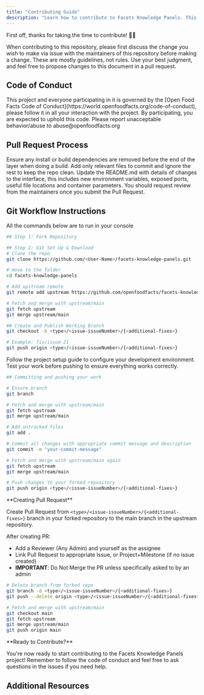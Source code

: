 ```yaml
---
title: "Contributing Guide"
description: "Learn how to contribute to Facets Knowledge Panels. This guide covers code of conduct, pull request processes, Git workflow steps for forking, branching, committing, and pushing, ensuring a smooth and collaborative development experience."
---
```



<Callout type="info">
  First off, thanks for taking the time to contribute! 🎉🎉
</Callout>

When contributing to this repository, please first discuss the change you wish to make via issue with the maintainers of this repository before making a change. These are mostly guidelines, not rules. Use your best judgment, and feel free to propose changes to this document in a pull request.

## Code of Conduct

<Callout type="warning">
  This project and everyone participating in it is governed by the [Open Food
  Facts Code of Conduct](https://world.openfoodfacts.org/code-of-conduct),
  please follow it in all your interaction with the project. By participating,
  you are expected to uphold this code. Please report unacceptable
  behavior/abuse to abuse@openfoodfacts.org
</Callout>

## Pull Request Process

<Steps>
  <Step title="Clean Dependencies">
    Ensure any install or build dependencies are removed before the end of the
    layer when doing a build. Add only relevant files to commit and ignore the
    rest to keep the repo clean.
  </Step>
  <Step title="Update Documentation">
    Update the README.md with details of changes to the interface, this includes
    new environment variables, exposed ports, useful file locations and
    container parameters.
  </Step>
  <Step title="Request Review">
    You should request review from the maintainers once you submit the Pull
    Request.
  </Step>
</Steps>

## Git Workflow Instructions

<Callout type="info">All the commands below are to run in your console</Callout>

<Steps>
<Step title="Fork and Clone Repository">

```bash title="Repository Setup"
## Step 1: Fork Repository

## Step 2: Git Set Up & Download
# Clone the repo
git clone https://github.com/<User-Name>/facets-knowledge-panels.git

# move to the folder
cd facets-knowledge-panels

# Add upstream remote
git remote add upstream https://github.com/openfoodfacts/facets-knowledge-panels.git

# Fetch and merge with upstream/main
git fetch upstream
git merge upstream/main
```

</Step>
<Step title="Create Working Branch">

```bash title="Branch Creation"
## Create and Publish Working Branch
git checkout -b <type>/<issue-issueNumber>/{<additional-fixes>}

# Example: fix/issue-21
git push origin <type>/<issue-issueNumber>/{<additional-fixes>}
```

</Step>
<Step title="Branch Types">

<Cards>
  <Card
    title="wip"
    description="Work in Progress; long term work; mainstream changes"
  />
  <Card
    title="feat"
    description="New Feature; future planned; non-mainstream changes"
  />
  <Card title="bug" description="Bug Fixes" />
  <Card title="exp" description="Experimental; random experimental features" />
</Cards>

</Step>
<Step title="Project Setup">

<Card title="Setup Project Locally" href="./Project-setup-locally">
  Follow the project setup guide to configure your development environment.
</Card>

</Step>
<Step title="Testing">

<Card title="Testing Guide" href="./Testing">
  Test your work before pushing to ensure everything works correctly.
</Card>

</Step>
<Step title="Commit and Push">

```bash title="Commit and Push Changes"
## Committing and pushing your work

# Ensure branch
git branch

# Fetch and merge with upstream/main
git fetch upstream
git merge upstream/main

# Add untracked files
git add .

# Commit all changes with appropriate commit message and description
git commit -m "your-commit-message"

# Fetch and merge with upstream/main again
git fetch upstream
git merge upstream/main

# Push changes to your forked repository
git push origin <type>/<issue-issueNumber>/{<additional-fixes>}
```

<Callout type="warning">
**Creating Pull Request**

Create Pull Request from `<type>/<issue-issueNumber>/{<additional-fixes>}` branch in your forked repository to the main branch in the upstream repository.

After creating PR:

- Add a Reviewer (Any Admin) and yourself as the assignee
- Link Pull Request to appropriate Issue, or Project+Milestone (if no issue created)
- **IMPORTANT**: Do Not Merge the PR unless specifically asked to by an admin

</Callout>

</Step>
<Step title="After PR Merge">

```bash title="Clean Up After Merge"
# Delete branch from forked repo
git branch -d <type>/<issue-issueNumber>/{<additional-fixes>}
git push --delete origin <type>/<issue-issueNumber>/{<additional-fixes>}

# Fetch and merge with upstream/main
git checkout main
git fetch upstream
git merge upstream/main
git push origin main
```

</Step>
</Steps>

<Callout type="info">
**Ready to Contribute?**

You're now ready to start contributing to the Facets Knowledge Panels project! Remember to follow the code of conduct and feel free to ask questions in the issues if you need help.

</Callout>

## Additional Resources

<Cards>
  <Card
    title="Commit Message Standards"
    href="https://chris.beams.io/posts/git-commit/"
    description="Learn how to write good commit messages"
  />
  <Card
    title="Fork-and-Branch Workflow"
    href="https://blog.scottlowe.org/2015/01/27/using-fork-branch-git-workflow/"
    description="Understanding the Git workflow we use"
  />
</Cards>
